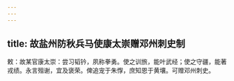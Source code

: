 ```yaml
---
---
---
```

title: 故盐州防秋兵马使康太崇赠邓州刺史制
---



敕：故某官康太崇：尝习韬钤，夙称拳勇。使之训旅，能叶武经；使之守疆，能著戎绩。永言殂谢，宜及褒荣。俾追宠于朱惸，庶知恩于黄壤。可赠邓州刺史。